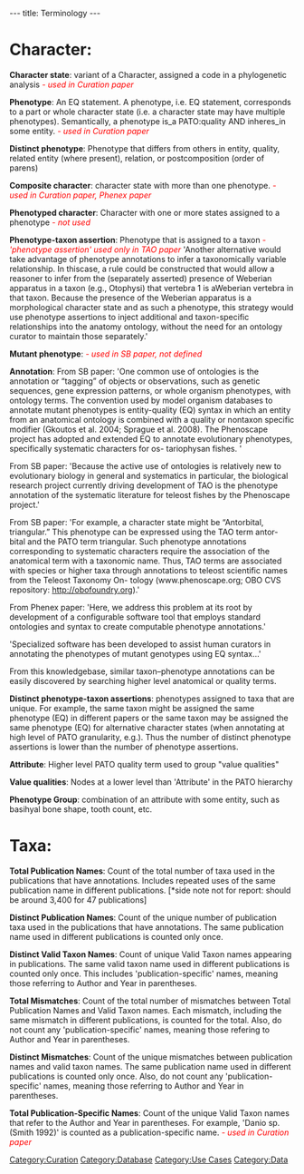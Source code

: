 ---
title: Terminology
---

= Character: =

'''Character state''': variant of a Character, assigned a code in a phylogenetic analysis <font color=red>''- used in Curation paper''</font>

'''Phenotype''': An EQ statement. A phenotype, i.e. EQ statement, corresponds to a part or whole character state (i.e. a character state may have multiple phenotypes).  Semantically, a phenotype is_a PATO:quality AND inheres_in some entity. <font color=red>''- used in Curation paper''</font>

'''Distinct phenotype''': Phenotype that differs from others in entity, quality, related entity (where present), relation, or postcomposition (order of parens)

'''Composite character''': character state with more than one phenotype. <font color=red>''- used in Curation paper, Phenex paper''</font>

'''Phenotyped character''': Character with one or more states assigned to a phenotype <font color=red>''- not used''</font>

'''Phenotype-taxon assertion''': Phenotype that is assigned to a taxon <font color=red>''- 'phenotype assertion' used only in TAO paper''</font>
'Another alternative would take advantage of phenotype annotations to infer a taxonomically variable relationship. In thiscase, a rule could be constructed that would allow a reasoner to infer from the (separately asserted) presence of Weberian apparatus in a taxon (e.g., Otophysi) that vertebra 1 is aWeberian vertebra in that taxon. Because the presence of the Weberian apparatus is a morphological character state and as such a phenotype, this strategy would use phenotype assertions to inject additional and taxon-specific relationships into the anatomy ontology, without the need for an ontology curator to maintain
those separately.'

'''Mutant phenotype''':  <font color=red>''- used in SB paper, not defined''</font>

'''Annotation''': From SB paper: 'One common use of ontologies is the annotation or “tagging” of objects or observations, such as genetic sequences, gene expression patterns, or whole organism phenotypes, with ontology terms. The convention used by model organism databases to annotate mutant phenotypes is entity-quality (EQ) syntax in which an entity from an anatomical ontology is combined with a quality or nontaxon specific modifier (Gkoutos et al. 2004; Sprague et al. 2008). The Phenoscape project has adopted and extended EQ to annotate evolutionary phenotypes, specifically systematic characters for os- tariophysan fishes. '

From SB paper: 'Because the active use of ontologies is relatively new to evolutionary biology in general and systematics in particular, the biological research project currently driving development of TAO is the phenotype annotation of the systematic literature for teleost fishes by the Phenoscape project.'

From SB paper: 'For example, a character state might be “Antorbital, triangular.” This phenotype can be expressed using the TAO term antor- bital and the PATO term triangular. Such phenotype annotations corresponding to systematic characters require the association of the anatomical term with a taxonomic name. Thus, TAO terms are associated with species or higher taxa through annotations to teleost scientific names from the Teleost Taxonomy On- tology (www.phenoscape.org; OBO CVS repository: http://obofoundry.org).'

From Phenex paper:
'Here, we address this problem at its root by development of a configurable software tool that employs standard ontologies and syntax to create computable phenotype annotations.'

'Specialized software has been developed to assist human curators in annotating the phenotypes of mutant genotypes using EQ syntax...'

From this knowledgebase, similar taxon–phenotype annotations can be easily discovered by searching higher level anatomical or quality terms.

'''Distinct phenotype-taxon assertions''': phenotypes assigned to taxa that are unique.  For example, the same taxon might be assigned the same phenotype (EQ) in different papers or the same taxon may be assigned the same phenotype (EQ) for alternative character states (when annotating at high level of PATO granularity, e.g.).  Thus the number of distinct phenotype assertions is lower than the number of phenotype assertions.

'''Attribute''': Higher level PATO quality term used to group "value qualities"

'''Value qualities''': Nodes at a lower level than 'Attribute' in the PATO hierarchy

'''Phenotype Group''': combination of an attribute with some entity, such as basihyal bone shape, tooth count, etc.

= Taxa: =

'''Total Publication Names''':  Count of the total number of taxa used in the publications that have annotations.  Includes repeated uses of the same publication name in different publications.
[*side note not for report: should be around 3,400 for 47 publications]

'''Distinct Publication Names''': Count of the unique number of publication taxa used in the publications that have annotations.  The same publication name used in different publications is counted only once.

'''Distinct Valid Taxon Names''': Count of unique Valid Taxon names appearing in publications. The same valid taxon name used in different publications is counted only once.  This includes 'publication-specific' names, meaning those referring to Author and Year in parentheses.

'''Total Mismatches''': Count of the total number of mismatches between Total Publication Names and Valid Taxon names.  Each mismatch, including the same mismatch in different publications, is counted for the total. Also, do not count any 'publication-specific' names, meaning those refering to Author and Year in parentheses.

'''Distinct Mismatches''': Count of the unique mismatches between publication names and valid taxon names.  The same publication name used in different publications is counted only once.  Also, do not count any 'publication-specific' names, meaning those referring to Author and Year in parentheses.

'''Total Publication-Specific Names''': Count of the unique Valid Taxon names that refer to the Author and Year in parentheses.  For example, 'Danio sp. (Smith 1992)' is counted as a publication-specific name. <font color=red>''- used in Curation paper''</font>

[[Category:Curation]]
[[Category:Database]]
[[Category:Use Cases]]
[[Category:Data]]
